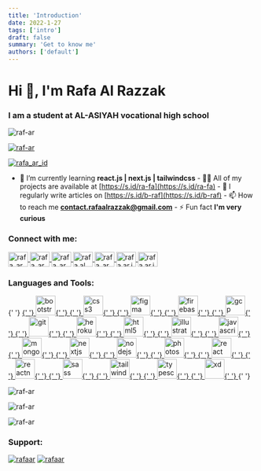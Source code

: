 ```yaml
---
title: 'Introduction'
date: 2022-1-27
tags: ['intro']
draft: false
summary: 'Get to know me'
authors: ['default']
---
```


# Hi 👋, I'm Rafa Al Razzak

### I am a student at AL-ASIYAH vocational high school

![raf-ar](https://komarev.com/ghpvc/?username=raf-ar&label=Profile%20views&color=0e75b6&style=flat)

[![raf-ar](https://github-profile-trophy.vercel.app/?username=raf-ar)](https://github.com/ryo-ma/github-profile-trophy)

[![rafa_ar_id](https://img.shields.io/twitter/follow/rafa_ar_id?logo=twitter&style=for-the-badge)](https://twitter.com/rafa_ar_id)

- 🌱 I’m currently learning **react.js | next.js | tailwindcss** - 👨‍💻 All of my projects are available at [https://s.id/ra-fa](https://s.id/ra-fa) - 📝 I regularly write articles on [https://s.id/b-raf](https://s.id/b-raf) - 📫 How to reach me **contact.rafaalrazzak@gmail.com** - ⚡ Fun fact **I'm very curious**

<h3 align="left">Connect with me:</h3>
<p align="left">
  <a href="https://codepen.io/rafa_ar" target="blank">
    <img
      align="center"
      src="https://raw.githubusercontent.com/rahuldkjain/github-profile-readme-generator/master/src/images/icons/Social/codepen.svg"
      alt="rafa_ar"
      height="30"
      width="40"
    />
  </a>
  <a href="https://dev.to/rafa_ar" target="blank">
    <img
      align="center"
      src="https://raw.githubusercontent.com/rahuldkjain/github-profile-readme-generator/master/src/images/icons/Social/devto.svg"
      alt="rafa_ar"
      height="30"
      width="40"
    />
  </a>
  <a href="https://twitter.com/rafa_ar_id" t arget="blank">
    <img
      align="center"
      src="https://raw.githubusercontent.com/rahuldkjain/github-profile-readme-generator/master/src/images/icons/Social/twitter.svg"
      alt="rafa_ar_id"
      height="30"
      width="40"
    />
  </a>
  <a href="https://stackoverflow.com/users/rafa al razzak" target="blank">
    <img
      align="center"
      src="https://raw.githubusercontent.com/rahuldkjain/github-profile-readme-generator/master/src/images/icons/Social/stack-overflow.svg"
      alt="rafa al razzak"
      height="30"
      width="40"
    />
  </a>
  <a href="https://codesandbox.com/rafa_ar" target="blank">
    <img
      align="center"
      src="https://raw.githubusercontent.com/rahuldkjain/github-profile-readme-generator/master/src/images/icons/Social/codesandbox.svg"
      alt="rafa_ar"
      height="30"
      width="40"
    />
  </a>
  <a href="https://fb.com/rafa.ar.id" target="blank">
    <img
      align="center"
      src="https://raw.githubusercontent.com/rahuldkjain/github-profile-readme-generator/master/src/images/icons/Social/facebook.svg"
      alt="rafa.ar.id"
      height="30"
      width="40"
    />
  </a>
  <a href="https://instagram.com/rafa.ar.id" target="blank">
    <img
      align="center"
      src="https://raw.githubusercontent.com/rahuldkjain/github-profile-readme-generator/master/src/images/icons/Social/instagram.svg"
      alt="rafa.ar.id"
      height="30"
      width="40"
    />
  </a>
</p>

<h3 align="left">Languages and Tools:</h3>
<p align="left">
  {' '}
  <a href="https://getbootstrap.com" target="_blank" rel="noreferrer">
    {' '}
    <img
      src="https://raw.githubusercontent.com/devicons/devicon/master/icons/bootstrap/bootstrap-plain-wordmark.svg"
      alt="bootstrap"
      width="40"
      height="40"
    />{' '}
  </a> <a href="https://www.w3schools.com/css/" target="_blank" rel="noreferrer">
    {' '}
    <img
      src="https://raw.githubusercontent.com/devicons/devicon/master/icons/css3/css3-original-wordmark.svg"
      alt="css3"
      width="40"
      height="40"
    />{' '}
  </a> <a href="https://www.figma.com/" target="_blank" rel="noreferrer">
    {' '}
    <img
      src="https://www.vectorlogo.zone/logos/figma/figma-icon.svg"
      alt="figma"
      width="40"
      height="40"
    />{' '}
  </a> <a href="https://firebase.google.com/" target="_blank" rel="noreferrer">
    {' '}
    <img
      src="https://www.vectorlogo.zone/logos/firebase/firebase-icon.svg"
      alt="firebase"
      width="40"
      height="40"
    />{' '}
  </a> <a href="https://cloud.google.com" target="_blank" rel="noreferrer">
    {' '}
    <img
      src="https://www.vectorlogo.zone/logos/google_cloud/google_cloud-icon.svg"
      alt="gcp"
      width="40"
      height="40"
    />{' '}
  </a> <a href="https://git-scm.com/" target="_blank" rel="noreferrer">
    {' '}
    <img
      src="https://www.vectorlogo.zone/logos/git-scm/git-scm-icon.svg"
      alt="git"
      width="40"
      height="40"
    />{' '}
  </a> <a href="https://heroku.com" target="_blank" rel="noreferrer">
    {' '}
    <img
      src="https://www.vectorlogo.zone/logos/heroku/heroku-icon.svg"
      alt="heroku"
      width="40"
      height="40"
    />{' '}
  </a> <a href="https://www.w3.org/html/" target="_blank" rel="noreferrer">
    {' '}
    <img
      src="https://raw.githubusercontent.com/devicons/devicon/master/icons/html5/html5-original-wordmark.svg"
      alt="html5"
      width="40"
      height="40"
    />{' '}
  </a> <a
    href="https://www.adobe.com/in/products/illustrator.html"
    target="_blank"
    rel="noreferrer"
  >
    {' '}
    <img
      src="https://www.vectorlogo.zone/logos/adobe_illustrator/adobe_illustrator-icon.svg"
      alt="illustrator"
      width="40"
      height="40"
    />{' '}
  </a> <a
    href="https://developer.mozilla.org/en-US/docs/Web/JavaScript"
    target="_blank"
    rel="noreferrer"
  >
    {' '}
    <img
      src="https://raw.githubusercontent.com/devicons/devicon/master/icons/javascript/javascript-original.svg"
      alt="javascript"
      width="40"
      height="40"
    />{' '}
  </a> <a href="https://www.mongodb.com/" target="_blank" rel="noreferrer">
    {' '}
    <img
      src="https://raw.githubusercontent.com/devicons/devicon/master/icons/mongodb/mongodb-original-wordmark.svg"
      alt="mongodb"
      width="40"
      height="40"
    />{' '}
  </a> <a href="https://nextjs.org/" target="_blank" rel="noreferrer">
    {' '}
    <img
      src="https://cdn.worldvectorlogo.com/logos/nextjs-2.svg"
      alt="nextjs"
      width="40"
      height="40"
    />{' '}
  </a> <a href="https://nodejs.org" target="_blank" rel="noreferrer">
    {' '}
    <img
      src="https://raw.githubusercontent.com/devicons/devicon/master/icons/nodejs/nodejs-original-wordmark.svg"
      alt="nodejs"
      width="40"
      height="40"
    />{' '}
  </a> <a href="https://www.photoshop.com/en" target="_blank" rel="noreferrer">
    {' '}
    <img
      src="https://raw.githubusercontent.com/devicons/devicon/master/icons/photoshop/photoshop-line.svg"
      alt="photoshop"
      width="40"
      height="40"
    />{' '}
  </a> <a href="https://reactjs.org/" target="_blank" rel="noreferrer">
    {' '}
    <img
      src="https://raw.githubusercontent.com/devicons/devicon/master/icons/react/react-original-wordmark.svg"
      alt="react"
      width="40"
      height="40"
    />{' '}
  </a> <a href="https://reactnative.dev/" target="_blank" rel="noreferrer">
    {' '}
    <img
      src="https://reactnative.dev/img/header_logo.svg"
      alt="reactnative"
      width="40"
      height="40"
    />{' '}
  </a> <a href="https://sass-lang.com" target="_blank" rel="noreferrer">
    {' '}
    <img
      src="https://raw.githubusercontent.com/devicons/devicon/master/icons/sass/sass-original.svg"
      alt="sass"
      width="40"
      height="40"
    />{' '}
  </a> <a href="https://tailwindcss.com/" target="_blank" rel="noreferrer">
    {' '}
    <img
      src="https://www.vectorlogo.zone/logos/tailwindcss/tailwindcss-icon.svg"
      alt="tailwind"
      width="40"
      height="40"
    />{' '}
  </a> <a href="https://www.typescriptlang.org/" target="_blank" rel="noreferrer">
    {' '}
    <img
      src="https://raw.githubusercontent.com/devicons/devicon/master/icons/typescript/typescript-original.svg"
      alt="typescript"
      width="40"
      height="40"
    />{' '}
  </a> <a href="https://www.adobe.com/products/xd.html" target="_blank" rel="noreferrer">
    {' '}
    <img
      src="https://cdn.worldvectorlogo.com/logos/adobe-xd.svg"
      alt="xd"
      width="40"
      height="40"
    />{' '}
  </a>{' '}
</p>

![raf-ar](https://github-readme-stats.vercel.app/api/top-langs?username=raf-ar&show_icons=true&locale=en&layout=compact)

![raf-ar](https://github-readme-stats.vercel.app/api?username=raf-ar&show_icons=true&locale=en)

![raf-ar](https://github-readme-streak-stats.herokuapp.com/?user=raf-ar&)

### Support:

[![rafaar](https://encrypted-tbn0.gstatic.com/images?q=tbn:ANd9GcQcMBJUrG1xcGEyclqpfwooQD8VsSugFioyZ_CMOsp0c4NXbh1ulgIP3Lk&s=10)](https://trakteer.id/rafaar) [![rafaar](https://encrypted-tbn0.gstatic.com/images?q=tbn:ANd9GcRhkVSdZ6TXvhkBUdw1q1yv8hYzcBuaIPrcgw&usqp=CAU)](https://saweria.co/rafaar)
